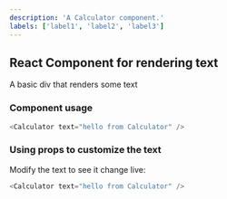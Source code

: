 ```yaml
---
description: 'A Calculator component.'
labels: ['label1', 'label2', 'label3']
---
```



## React Component for rendering text

A basic div that renders some text

### Component usage
```js
<Calculator text="hello from Calculator" />
```

### Using props to customize the text

Modify the text to see it change live:
```js live
<Calculator text="hello from Calculator" />
```
